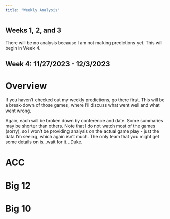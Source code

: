 ```yaml
---
title: "Weekly Analysis"
---
```


## Weeks 1, 2, and 3

There will be no analysis because I am not making predictions yet. This will begin in Week 4. 

## Week 4: 11/27/2023 - 12/3/2023 

# Overview

If you haven't checked out my weekly predictions, go there first. This will be a break-down of those games, where I'll discuss what went well and what went wrong. 

Again, each will be broken down by conference and date. Some summaries may be shorter than others. Note that I do not watch most of the games (sorry), so I won't be providing analysis on the actual game play - just the data I'm seeing, which again isn't much. The only team that you might get some details on is...wait for it...Duke. 

# ACC

# Big 12

# Big 10
